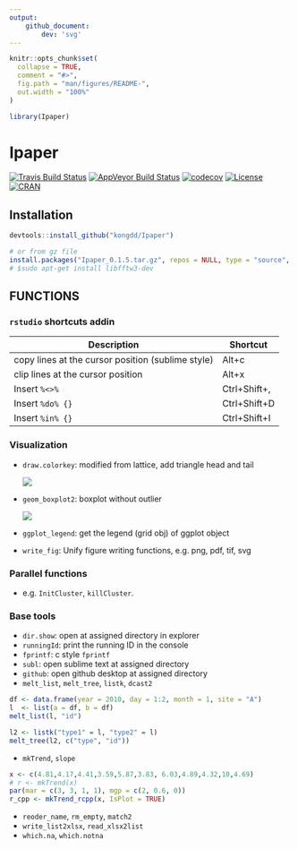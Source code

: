 ```yaml
---
output: 
    github_document:
        dev: 'svg'
---
```


<!-- README.md is generated from README.Rmd. Please edit that file -->

```r
knitr::opts_chunk$set(
  collapse = TRUE,
  comment = "#>",
  fig.path = "man/figures/README-",
  out.width = "100%"
)

library(Ipaper)
```

# Ipaper

<!-- badges: start -->
[![Travis Build Status](https://travis-ci.org/kongdd/Ipaper.svg?branch=master)](https://travis-ci.org/kongdd/Ipaper) 
[![AppVeyor Build
Status](https://ci.appveyor.com/api/projects/status/github/kongdd/rwiki?branch=master&svg=true)](https://ci.appveyor.com/project/kongdd/Ipaper)
[![codecov](https://codecov.io/gh/kongdd/Ipaper/branch/master/graph/badge.svg)](https://codecov.io/gh/kongdd/Ipaper)
[![License](http://img.shields.io/badge/license-GPL%20%28%3E=%203%29-brightgreen.svg?style=flat)](http://www.gnu.org/licenses/gpl-3.0.html)
[![CRAN](http://www.r-pkg.org/badges/version/rwiki)](https://cran.r-project.org/package=rwiki)
<!-- badges: end -->

## Installation

``` r
devtools::install_github("kongdd/Ipaper")

# or from gz file
install.packages("Ipaper_0.1.5.tar.gz", repos = NULL, type = "source", dependencies = TRUE)
# $sudo apt-get install libfftw3-dev
```

## FUNCTIONS

### `rstudio` shortcuts addin

| Description                                       | Shortcut     |
| ------------------------------------------------- | ------------ |
| copy lines at the cursor position (sublime style) | Alt+c        |
| clip lines at the cursor position                 | Alt+x        |
| Insert `%<>%`                                     | Ctrl+Shift+, |
| Insert `%do% {}`                                  | Ctrl+Shift+D |
| Insert `%in% {}`                                  | Ctrl+Shift+I |

### Visualization

* `draw.colorkey`: modified from lattice, add triangle head and tail

  ![](man/figures/lgd_draw.colorkey.svg)

* `geom_boxplot2`: boxplot without outlier

  ![](man/figures/geom_boxplot2.svg)

* `ggplot_legend`: get the legend (grid obj) of ggplot object

* `write_fig`: Unify figure writing functions, e.g. png, pdf, tif, svg

### Parallel functions

* e.g. `InitCluster`, `killCluster`.

### Base tools

* `dir.show`: open at assigned directory in explorer
* `runningId`: print the running ID in the console
* `fprintf`: c style `fprintf`
* `subl`: open sublime text at assigned directory
* `github`: open github desktop at assigned directory
* `melt_list`, `melt_tree`, `listk`, `dcast2`

```r
df <- data.frame(year = 2010, day = 1:2, month = 1, site = "A")
l  <- list(a = df, b = df)
melt_list(l, "id")

l2 <- listk("type1" = l, "type2" = l)
melt_tree(l2, c("type", "id"))
```

* `mkTrend`, `slope`
```r
x <- c(4.81,4.17,4.41,3.59,5.87,3.83, 6.03,4.89,4.32,10,4.69)
# r <- mkTrend(x)
par(mar = c(3, 3, 1, 1), mgp = c(2, 0.6, 0))
r_cpp <- mkTrend_rcpp(x, IsPlot = TRUE)
```

* `reoder_name`, `rm_empty`, `match2`
* `write_list2xlsx`, `read_xlsx2list`
* `which.na`, `which.notna`
